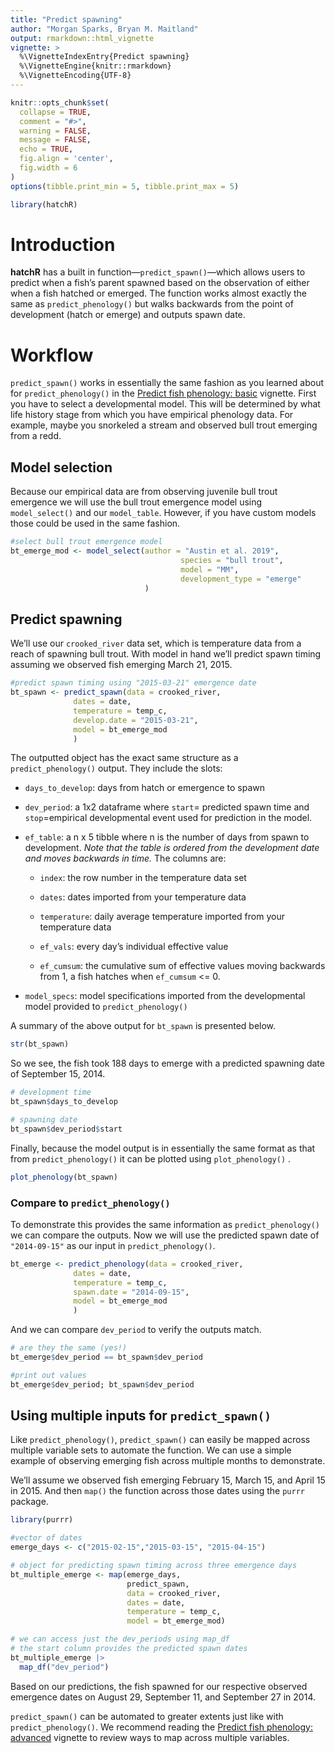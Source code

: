 ```yaml
---
title: "Predict spawning"
author: "Morgan Sparks, Bryan M. Maitland"
output: rmarkdown::html_vignette
vignette: >
  %\VignetteIndexEntry{Predict spawning}
  %\VignetteEngine{knitr::rmarkdown}
  %\VignetteEncoding{UTF-8}
---
```


```r
knitr::opts_chunk$set(
  collapse = TRUE,
  comment = "#>", 
  warning = FALSE,
  message = FALSE,
  echo = TRUE,
  fig.align = 'center',
  fig.width = 6
)
options(tibble.print_min = 5, tibble.print_max = 5)
```

```r
library(hatchR)
```

# Introduction

**hatchR** has a built in function—`predict_spawn()`—which allows users to predict when a fish's parent spawned based on the observation of either when a fish hatched or emerged. The function works almost exactly the same as `predict_phenology()` but walks backwards from the point of development (hatch or emerge) and outputs spawn date.

# Workflow

`predict_spawn()` works in essentially the same fashion as you learned about for `predict_phenology()` in the [Predict fish phenology: basic](https://bmait101.github.io/hatchR/articles/Predict_phenology_basic.html) vignette. First you have to select a developmental model. This will be determined by what life history stage from which you have empirical phenology data. For example, maybe you snorkeled a stream and observed bull trout emerging from a redd.

## Model selection

Because our empirical data are from observing juvenile bull trout emergence we will use the bull trout emergence model using `model_select()` and our `model_table`. However, if you have custom models those could be used in the same fashion.

```r
#select bull trout emergence model
bt_emerge_mod <- model_select(author = "Austin et al. 2019",
                                      species = "bull trout",
                                      model = "MM",
                                      development_type = "emerge"
                              )
```

## Predict spawning

We'll use our `crooked_river` data set, which is temperature data from a reach of spawning bull trout. With model in hand we'll predict spawn timing assuming we observed fish emerging March 21, 2015.

```r
#predict spawn timing using "2015-03-21" emergence date
bt_spawn <- predict_spawn(data = crooked_river,
              dates = date,
              temperature = temp_c,
              develop.date = "2015-03-21",
              model = bt_emerge_mod
              )
```

The outputted object has the exact same structure as a `predict_phenology()` output. They include the slots:

-   `days_to_develop`: days from hatch or emergence to spawn

-   `dev_period`: a 1x2 dataframe where `start`= predicted spawn time and `stop`=empirical developmental event used for prediction in the model.

-   `ef_table`: a n x 5 tibble where n is the number of days from spawn to development. *Note that the table is ordered from the development date and moves backwards in time.* The columns are:

    -   `index`: the row number in the temperature data set

    -   `dates`: dates imported from your temperature data

    -   `temperature`: daily average temperature imported from your temperature data

    -   `ef_vals`: every day's individual effective value

    -   `ef_cumsum`: the cumulative sum of effective values moving backwards from 1, a fish hatches when `ef_cumsum` \<= 0.

-   `model_specs`: model specifications imported from the developmental model provided to `predict_phenology()`

A summary of the above output for `bt_spawn` is presented below.

```r
str(bt_spawn)
```

So we see, the fish took 188 days to emerge with a predicted spawning date of September 15, 2014.

```r
# development time
bt_spawn$days_to_develop

# spawning date
bt_spawn$dev_period$start
```

Finally, because the model output is in essentially the same format as that from `predict_phenology()` it can be plotted using `plot_phenology()` .

```r
plot_phenology(bt_spawn)
```

### Compare to `predict_phenology()`

To demonstrate this provides the same information as `predict_phenology()` we can compare the outputs. Now we will use the predicted spawn date of `"2014-09-15"` as our input in `predict_phenology()`.

```r
bt_emerge <- predict_phenology(data = crooked_river,
              dates = date,
              temperature = temp_c,
              spawn.date = "2014-09-15",
              model = bt_emerge_mod
              )
```

And we can compare `dev_period` to verify the outputs match.

```r
# are they the same (yes!)
bt_emerge$dev_period == bt_spawn$dev_period

#print out values
bt_emerge$dev_period; bt_spawn$dev_period

```

## Using multiple inputs for `predict_spawn()`

Like `predict_phenology()`, `predict_spawn()` can easily be mapped across multiple variable sets to automate the function. We can use a simple example of observing emerging fish across multiple months to demonstrate.

We'll assume we observed fish emerging February 15, March 15, and April 15 in 2015. And then `map()` the function across those dates using the `purrr` package.

```r
library(purrr)

#vector of dates
emerge_days <- c("2015-02-15","2015-03-15", "2015-04-15")

# object for predicting spawn timing across three emergence days
bt_multiple_emerge <- map(emerge_days,
                          predict_spawn,
                          data = crooked_river,
                          dates = date,
                          temperature = temp_c,
                          model = bt_emerge_mod)

# we can access just the dev_periods using map_df
# the start column provides the predicted spawn dates
bt_multiple_emerge |> 
  map_df("dev_period")
```

Based on our predictions, the fish spawned for our respective observed emergence dates on August 29, September 11, and September 27 in 2014.

`predict_spawn()` can be automated to greater extents just like with `predict_phenology()`. We recommend reading the [Predict fish phenology: advanced](https://bmait101.github.io/hatchR/articles/Predict_phenology_advanced.html) vignette to review ways to map across multiple variables.
